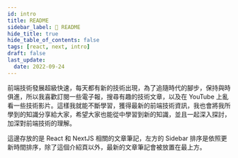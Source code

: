 ```yaml
---
id: intro
title: README
sidebar_label: 📢 README
hide_title: true
hide_table_of_contents: false
tags: [react, next, intro]
draft: false
last_update:
  date: 2022-09-24
---
```


前端技術發展超級快速，每天都有新的技術出現，為了追隨時代的腳步，保持與時俱進，所以我喜歡訂閱一些電子報，搜尋有趣的技術文章，以及在 YouTube 上亂看一些技術影片。這樣我就能不斷學習，獲得最新的前端技術資訊，我也會將我所學到的知識分享給大家，希望大家也能從中學習到新的知識，並且一起深入探討，加深對前端技術的理解。

這邊存放的是 React 和 NextJS 相關的文章筆記，左方的 Sidebar 排序是依照更新時間排序，除了這個介紹頁以外，最新的文章筆記會被放置在最上方。
